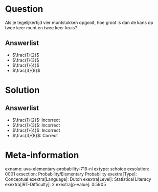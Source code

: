Question
========

Als je tegelijkertijd vier muntstukken opgooit, hoe groot is dan de kans
op twee keer munt en twee keer kruis?

Answerlist
----------

* $\frac{1}{2}$
* $\frac{1}{3}$
* $\frac{1}{4}$
* $\frac{3}{8}$

Solution
========

Answerlist
----------

* $\frac{1}{2}$: Incorrect
* $\frac{1}{3}$: Incorrect
* $\frac{1}{4}$: Incorrect
* $\frac{3}{8}$: Correct

Meta-information
================
exname: uva-elementary-probability-719-nl
extype: schoice
exsolution: 0001
exsection: Probability/Elementary Probability
exextra[Type]: Conceptual
exextra[Language]: Dutch
exextra[Level]: Statistical Literacy
exextra[IRT-Difficulty]: 2
exextra[p-value]: 0.5905
